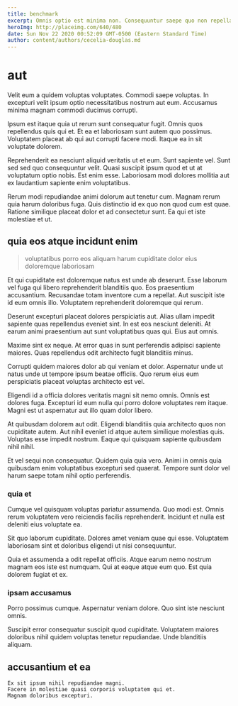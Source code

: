 ```yaml
---
title: benchmark
excerpt: Omnis optio est minima non. Consequuntur saepe quo non repellat cumque et perferendis quam. Quam voluptatem sint.
heroImg: http://placeimg.com/640/480
date: Sun Nov 22 2020 00:52:09 GMT-0500 (Eastern Standard Time)
author: content/authors/cecelia-douglas.md
---
```

# aut

Velit eum a quidem voluptas voluptates. Commodi saepe voluptas. In excepturi velit ipsum optio necessitatibus nostrum aut eum. Accusamus minima magnam commodi ducimus corrupti.
  
Ipsum est itaque quia ut rerum sunt consequatur fugit. Omnis quos repellendus quis qui et. Et ea et laboriosam sunt autem quo possimus. Voluptatem placeat ab qui aut corrupti facere modi. Itaque ea in sit voluptate dolorem.
  
Reprehenderit ea nesciunt aliquid veritatis ut et eum. Sunt sapiente vel. Sunt sed sed quo consequuntur velit. Quasi suscipit ipsum quod et ut at voluptatum optio nobis. Est enim esse. Laboriosam modi dolores mollitia aut ex laudantium sapiente enim voluptatibus.
  
Rerum modi repudiandae animi dolorum aut tenetur cum. Magnam rerum quia harum doloribus fuga. Quis distinctio id ex quo non quod cum est quae. Ratione similique placeat dolor et ad consectetur sunt. Ea qui et iste molestiae et ut.

## quia eos atque incidunt enim

> voluptatibus porro eos aliquam harum cupiditate dolor eius doloremque laboriosam

Et qui cupiditate est doloremque natus est unde ab deserunt. Esse laborum vel fuga qui libero reprehenderit blanditiis quo. Eos praesentium accusantium. Recusandae totam inventore cum a repellat. Aut suscipit iste id eum omnis illo. Voluptatem reprehenderit doloremque qui rerum.
  
Deserunt excepturi placeat dolores perspiciatis aut. Alias ullam impedit sapiente quas repellendus eveniet sint. In est eos nesciunt deleniti. At earum animi praesentium aut sunt voluptatibus quas qui. Eius aut omnis.
  
Maxime sint ex neque. At error quas in sunt perferendis adipisci sapiente maiores. Quas repellendus odit architecto fugit blanditiis minus.
  
Corrupti quidem maiores dolor ab qui veniam et dolor. Aspernatur unde ut natus unde ut tempore ipsum beatae officiis. Quo rerum eius eum perspiciatis placeat voluptas architecto est vel.
  
Eligendi id a officia dolores veritatis magni sit nemo omnis. Omnis est dolores fuga. Excepturi id eum nulla qui porro dolore voluptates rem itaque. Magni est ut aspernatur aut illo quam dolor libero.
  
At quibusdam dolorem aut odit. Eligendi blanditiis quia architecto quos non cupiditate autem. Aut nihil eveniet id atque autem similique molestias quis. Voluptas esse impedit nostrum. Eaque qui quisquam sapiente quibusdam nihil nihil.
  
Et vel sequi non consequatur. Quidem quia quia vero. Animi in omnis quia quibusdam enim voluptatibus excepturi sed quaerat. Tempore sunt dolor vel harum saepe totam nihil optio perferendis.

### quia et

Cumque vel quisquam voluptas pariatur assumenda. Quo modi est. Omnis rerum voluptatem vero reiciendis facilis reprehenderit. Incidunt et nulla est deleniti eius voluptate ea.
  
Sit quo laborum cupiditate. Dolores amet veniam quae qui esse. Voluptatem laboriosam sint et doloribus eligendi ut nisi consequuntur.
  
Quia et assumenda a odit repellat officiis. Atque earum nemo nostrum magnam eos iste est numquam. Qui at eaque atque eum quo. Est quia dolorem fugiat et ex.

### ipsam accusamus

Porro possimus cumque. Aspernatur veniam dolore. Quo sint iste nesciunt omnis.
  
Suscipit error consequatur suscipit quod cupiditate. Voluptatem maiores doloribus nihil quidem voluptas tenetur repudiandae. Unde blanditiis aliquam.

## accusantium et ea

```text
Ex sit ipsum nihil repudiandae magni.
Facere in molestiae quasi corporis voluptatem qui et.
Magnam doloribus excepturi.
```

